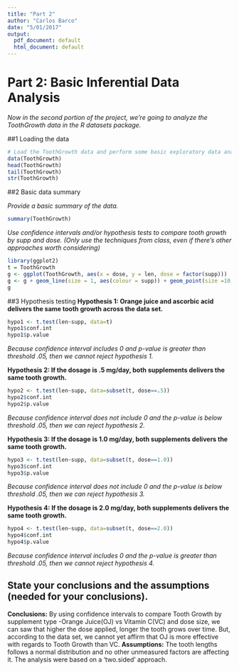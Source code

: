 ```yaml
---
title: "Part 2"
author: "Carlos Barco"
date: "5/01/2017"
output:
  pdf_document: default
  html_document: default
---
```

# Part 2: Basic Inferential Data Analysis
*Now in the second portion of the project, we're going to analyze the ToothGrowth data in the R datasets package.*

##1 Loading the data
```r
# Load the ToothGrowth data and perform some basic exploratory data analyses
data(ToothGrowth)
head(ToothGrowth)
tail(ToothGrowth)
str(ToothGrowth)
```

##2 Basic data summary

*Provide a basic summary of the data.*
```r
summary(ToothGrowth)
``` 

*Use confidence intervals and/or hypothesis tests to compare tooth growth by supp and dose. (Only use the techniques from class, even if there’s other approaches worth considering)*
```r
library(ggplot2)
t = ToothGrowth
g <- ggplot(ToothGrowth, aes(x = dose, y = len, dose = factor(supp)))
g <- g + geom_line(size = 1, aes(colour = supp)) + geom_point(size =10, pch = 21,  alpha = .5)
g
```

##3 Hypothesis testing
**Hypothesis 1: Orange juice and ascorbic acid delivers the same tooth growth across the data set.**
```r

hypo1 <- t.test(len~supp, data=t)
hypo1$conf.int
hypo1$p.value
```
*Because confidence interval includes 0 and p-value is greater than threshold .05, then we cannot reject hypothesis 1.*


**Hypothesis 2: If the dosage is .5 mg/day, both supplements delivers the same tooth growth.**
```r
hypo2 <- t.test(len~supp, data=subset(t, dose==.5))
hypo2$conf.int
hypo2$p.value
```
*Because confidence interval does not include 0 and the p-value is below threshold .05, then we can reject hypothesis 2.*



**Hypothesis 3: If the dosage is 1.0 mg/day, both supplements delivers the same tooth growth.**
```r
hypo3 <- t.test(len~supp, data=subset(t, dose==1.0))
hypo3$conf.int
hypo3$p.value
```
*Because confidence interval does not include 0 and the p-value is below threshold .05, then we can reject hypothesis 3.*



**Hypothesis 4: If the dosage is 2.0 mg/day, both supplements delivers the same tooth growth.**
```r
hypo4 <- t.test(len~supp, data=subset(t, dose==2.0))
hypo4$conf.int
hypo4$p.value
```
*Because confidence interval includes 0 and the p-value is greater than threshold .05, then we cannot reject hypothesis 4.*


## State your conclusions and the assumptions (needed for your conclusions).
**Conclusions:**
By using confidence intervals to compare Tooth Growth by supplement type -Orange Juice(OJ) vs Vitamin C(VC) and dose size, we can saw that higher the dose applied, longer the tooth grows over time. But, according to the data set, we cannot yet affirm that OJ is more effective with regards to Tooth Growth than VC.
**Assumptions:**
The tooth lengths follows a normal distribution and no other unmeasured factors are affecting it.
The analysis were based on a ‘two.sided’ approach.